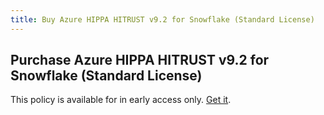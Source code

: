 ```yaml
---
title: Buy Azure HIPPA HITRUST v9.2 for Snowflake (Standard License)
---
```


## Purchase Azure HIPPA HITRUST v9.2 for Snowflake (Standard License)

This policy is available for in early access only. [Get it](/contact-policies).
